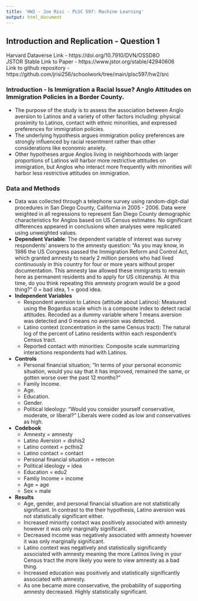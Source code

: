 ```yaml
---
title: 'HW2 - Joe Risi - PLSC 597: Machine Learning'
output: html_document
---
```


## Introduction and Replication - Question 1

Harvard Dataverse Link - https://doi.org/10.7910/DVN/OSSD8O  
JSTOR Stable Link to Paper - https://www.jstor.org/stable/42940606  
Link to github repository - https://github.com/jrisi256/schoolwork/tree/main/plsc597/hw2/src

### Introduction - Is Immigration a Racial Issue? Anglo Attitudes on Immigration Policies in a Border County.

* The purpose of the study is to assess the association between Anglo aversion to Latinos and a variety of other factors including: physical proximity to Latinos, contact with ethnic minorities, and expressed preferences for immigration policies.
* The underlying hypothesis argues immigration policy preferences are strongly influenced by racial resentment rather than other considerations like economic anxiety.
* Other hypotheses argue Anglos living in neighborhoods with larger proportions of Latinos will harbor more restrictive attitudes on immigration, but Anglos who interact more frequently with minorities will harbor less restrictive attitudes on immigration.

### Data and Methods

* Data was collected through a telephone survey using random-digit-dial procedures in San Diego County, California in 2005 - 2006. Data were weighted in all regressions to represent San Diego County demographic characteristics for Anglos based on US Census estimates. No significant differences appeared in conclusions when analyses were replicated using unweighted values.
* **Dependent Variable**: The dependent variable of interest was survey respondents' answers to the amnesty question: "As you may know, in 1986 the US Congress passed the Immigration Reform and Control Act, which granted amnesty to nearly 2 million persons who had lived continuously in this country for four or more years without proper documentation. This amnesty law allowed these immigrants to remain here as permanent residents and to apply for US citizenship. At this time, do you think repeating this amnesty program would be a good thing?" 0 = bad idea, 1 = good idea.
* **Independent Variables**
    * Respondent aversion to Latinos (attitude about Latinos): Measured using the Bogardus scale which is a composite index to detect racial attitudes. Recoded as a dummy variable where 1 means aversion was detected and 0 means no aversion was detected.
    * Latino context (concentration in the same Census tract): The natural log of the percent of Latino residents within each respondent's Census tract.
    * Reported contact with minorities: Composite scale summarizing interactions respondents had with Latinos.
* **Controls**
    * Personal financial situation; "In terms of your personal economic situation, would you say that it has improved, remained the same, or gotten worse over the past 12 months?"
    * Family Income.
    * Age.
    * Education.
    * Gender.
    * Political Ideology: "Would you consider yourself conservative, moderate, or liberal?" Liberals were coded as low and conservatives as high.
* **Codebook**
    * Amnesty = amnesty
    * Latino Aversion = dishis2
    * Latino context = pcthis2
    * Latino contact = contact
    * Personal financial situation = retecon
    * Political ideology = idea
    * Education = edu2
    * Famliy Income = income
    * Age = age
    * Sex = male
* **Results**
    * Age, gender, and personal financial situation are not statistically significant. In contrast to the their hypothesis, Latino aversion was not statistically significant either.
    * Increased minority contact was positively associated with amnesty however it was only marginally significant.
    * Decreased income was negatively associated with amnesty however it was only marginally significant.
    * Latino context was negatively and statistically significantly associated with amnesty meaning the more Latinos living in your Census tract the more likely you were to view amnesty as a bad thing.
    * Increased education was positively and statistically significantly associated with amnesty.
    * As one became more conservative, the probability of supporting amnesty decreased. Highly statistically significant.

```r

```

